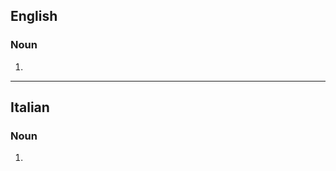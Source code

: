 ==English==

===Noun===
{{head|en|noun form}}

# {{plural of|en|quartetto}}

----

==Italian==

===Noun===
{{head|it|noun plural form|g=m}}

# {{plural of|it|quartetto}}